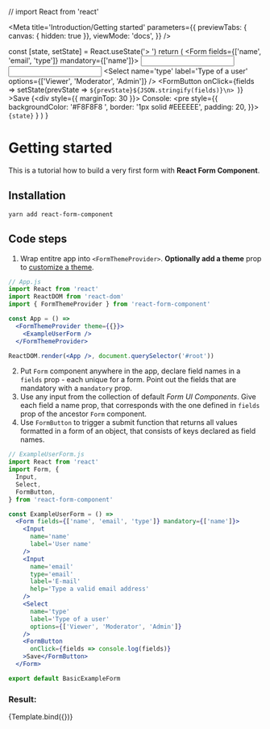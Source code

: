 // import React from 'react'

<Meta
  title='Introduction/Getting started'
  parameters={{
    previewTabs: { canvas: { hidden: true }},
    viewMode: 'docs',
  }}
/>

  const [state, setState] = React.useState('> ')
  return (
    <Form fields={['name', 'email', 'type']} mandatory={['name']}>
      <Input
        name='name'
        label='User name'
      />
      <Input
        name='email'
        type='email'
        label='E-mail'
        help='Type a valid email address'
      />
      <Select
        name='type'
        label='Type of a user'
        options={['Viewer', 'Moderator', 'Admin']}
      />
      <FormButton
        onClick={fields => setState(prevState => `${prevState}${JSON.stringify(fields)}\n> `)}
      >Save</FormButton>
      {<div style={{ marginTop: 30 }}>
          Console: <pre style={{
            backgroundColor: '#F8F8F8 ',
            border: '1px solid #EEEEEE',
            padding: 20,
          }}><code>{state}</code></pre>
        </div>
      }
    </Form>
  )
}

# Getting started

This is a tutorial how to build a very first form with **React Form Component**.

## Installation

```
yarn add react-form-component
```


## Code steps

1. Wrap entitre app into `<FormThemeProvider>`. **Optionally add a theme** prop to [customize a theme](http://localhost:6006/?path=/docs/docs-theming--page).

```jsx
// App.js
import React from 'react'
import ReactDOM from 'react-dom'
import { FormThemeProvider } from 'react-form-component'

const App = () =>
  <FormThemeProvider theme={{}}>
    <ExampleUserForm />
  </FormThemeProvider>

ReactDOM.render(<App />, document.querySelector('#root'))
```

2. Put `Form` component anywhere in the app, declare field names in a `fields` prop - each unique for a form. Point out the fields that are mandatory with a `mandatory` prop.
3. Use any input from the collection of default _Form UI Components_. Give each field a name prop, that corresponds with the one defined in `fields` prop of the ancestor `Form` component.
4. Use `FormButton` to trigger a submit function that returns all values formatted in a form of an object, that consists of keys declared as field names.

```jsx
// ExampleUserForm.js
import React from 'react'
import Form, {
  Input,
  Select,
  FormButton,
} from 'react-form-component'

const ExampleUserForm = () =>
  <Form fields={['name', 'email', 'type']} mandatory={['name']}>
    <Input
      name='name'
      label='User name'
    />
    <Input
      name='email'
      type='email'
      label='E-mail'
      help='Type a valid email address'
    />
    <Select
      name='type'
      label='Type of a user'
      options={['Viewer', 'Moderator', 'Admin']}
    />
    <FormButton
      onClick={fields => console.log(fields)}
    >Save</FormButton>
  </Form>

export default BasicExampleForm
```

### Result:

<Canvas withSource='none'>
  <Story
    name='Getting started'
  >
    {Template.bind({})}
  </Story>
</Canvas>
